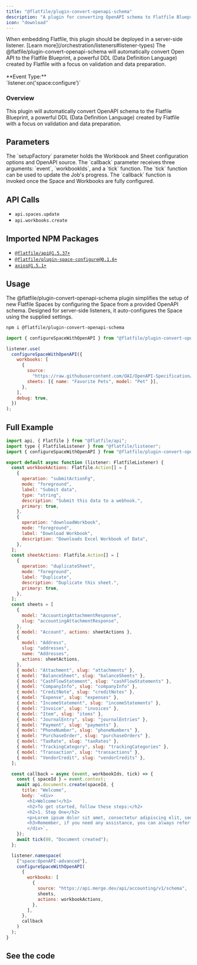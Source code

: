 ```yaml
---
title: "@flatfile/plugin-convert-openapi-schema"
description: "A plugin for converting OpenAPI schema to Flatfile Blueprint."
icon: "download"
---
```


<Warning>
  When embedding Flatfile, this plugin should be deployed in a server-side
  listener. [Learn more](/orchestration/listeners#listener-types)
</Warning>

<CardGroup cols={1}>
  <Card title="@flatfile/plugin-convert-openapi-schema" icon="download">
    The @flatfile/plugin-convert-openapi-schema will automatically convert Open
    API to the Flatfile Blueprint, a powerful DDL (Data Definition Language)
    created by Flatfile with a focus on validation and data preparation.
    <br />
    <br />
    **Event Type:**
    <br />
    `listener.on('space:configure')`
  </Card>
</CardGroup>

### Overview

This plugin will automatically convert OpenAPI schema to the Flatfile Blueprint, a powerful DDL (Data Definition Language) created by Flatfile with a focus on validation and data preparation.

## Parameters

<ParamField path="setupFactory" type="OpenAPISetupFactory" required>
  The `setupFactory` parameter holds the Workbook and Sheet configuration
  options and OpenAPI source.
</ParamField>

<ParamField path="callback" type="function">
  The `callback` parameter receives three arguments: `event`, `workbookIds`, and
  a `tick` function. The `tick` function can be used to update the Job's
  progress. The `callback` function is invoked once the Space and Workbooks are
  fully configured.
</ParamField>

## API Calls

- `api.spaces.update`
- `api.workbooks.create`

## Imported NPM Packages

- [`@flatfile/api@1.5.37+`](https://npmjs.com/package/@flatfile/api)
- [`@flatfile/plugin-space-configure@0.1.6+`](https://npmjs.com/package/@flatfile/plugin-space-configure)
- [`axios@1.5.1+`](https://npmjs.com/package/axios)

## Usage

The @flatfile/plugin-convert-openapi-schema plugin simplifies the setup of new Flatfile Spaces by configuring the Space from a provided OpenAPI schema.
Designed for server-side listeners, it auto-configures the Space using the supplied settings.

```bash install
npm i @flatfile/plugin-convert-openapi-schema
```

```js import
import { configureSpaceWithOpenAPI } from "@flatfile/plugin-convert-openapi-schema";
```

```js listener.js
listener.use(
  configureSpaceWithOpenAPI({
    workbooks: [
      {
        source:
          "https://raw.githubusercontent.com/OAI/OpenAPI-Specification/main/examples/v3.1/webhook-example.json",
        sheets: [{ name: "Favorite Pets", model: "Pet" }],
      },
    ],
    debug: true,
  })
);
```

## Full Example

```js listener.js
import api, { Flatfile } from "@flatfile/api";
import type { FlatfileListener } from "@flatfile/listener";
import { configureSpaceWithOpenAPI } from "@flatfile/plugin-convert-openapi-schema";

export default async function (listener: FlatfileListener) {
  const workbookActions: Flatfile.Action[] = [
    {
      operation: "submitActionFg",
      mode: "foreground",
      label: "Submit data",
      type: "string",
      description: "Submit this data to a webhook.",
      primary: true,
    },
    {
      operation: "downloadWorkbook",
      mode: "foreground",
      label: "Download Workbook",
      description: "Downloads Excel Workbook of Data",
    },
  ];
  const sheetActions: Flatfile.Action[] = [
    {
      operation: "duplicateSheet",
      mode: "foreground",
      label: "Duplicate",
      description: "Duplicate this sheet.",
      primary: true,
    },
  ];
  const sheets = [
    {
      model: "AccountingAttachmentResponse",
      slug: "accountingAttachmentResponse",
    },
    { model: "Account", actions: sheetActions },
    {
      model: "Address",
      slug: "addresses",
      name: "Addresses",
      actions: sheetActions,
    },
    { model: "Attachment", slug: "attachments" },
    { model: "BalanceSheet", slug: "balanceSheets" },
    { model: "CashFlowStatement", slug: "cashFlowStatements" },
    { model: "CompanyInfo", slug: "companyInfo" },
    { model: "CreditNote", slug: "creditNotes" },
    { model: "Expense", slug: "expenses" },
    { model: "IncomeStatement", slug: "incomeStatements" },
    { model: "Invoice", slug: "invoices" },
    { model: "Item", slug: "items" },
    { model: "JournalEntry", slug: "journalEntries" },
    { model: "Payment", slug: "payments" },
    { model: "PhoneNumber", slug: "phoneNumbers" },
    { model: "PurchaseOrder", slug: "purchaseOrders" },
    { model: "TaxRate", slug: "taxRates" },
    { model: "TrackingCategory", slug: "trackingCategories" },
    { model: "Transaction", slug: "transactions" },
    { model: "VendorCredit", slug: "vendorCredits" },
  ];

  const callback = async (event, workbookIds, tick) => {
    const { spaceId } = event.context;
    await api.documents.create(spaceId, {
      title: "Welcome",
      body: `<div>
        <h1>Welcome!</h1>
        <h2>To get started, follow these steps:</h2>
        <h2>1. Step One</h2>
        <p>Lorem ipsum dolor sit amet, consectetur adipiscing elit, sed do eiusmod tempor incididunt ut labore et dolore magna aliqua. Ut enim ad minim veniam, quis nostrud exercitation ullamco laboris nisi ut aliquip ex ea commodo consequat. Duis aute irure dolor in reprehenderit in voluptate velit esse cillum dolore eu fugiat nulla pariatur.</p>
        <h3>Remember, if you need any assistance, you can always refer back to this page by clicking "Welcome" in the left-hand sidebar!</h3>
        </div>`,
    });
    await tick(80, "Document created");
  };

  listener.namespace(
    ["space:OpenAPI-advanced"],
    configureSpaceWithOpenAPI(
      {
        workbooks: [
          {
            source: "https://api.merge.dev/api/accounting/v1/schema",
            sheets,
            actions: workbookActions,
          },
        ],
      },
      callback
    )
  );
}
```

## See the code

<CardGroup cols={2}>
  <Card
    title="@flatfile/plugin-convert-openapi-schema"
    href="https://github.com/FlatFilers/flatfile-plugins/tree/main/plugins/openapi-schema"
    icon="github"
  ></Card>
</CardGroup>
